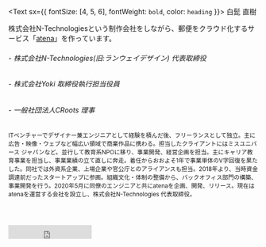 <Text sx={{ fontSize: [4, 5, 6], fontWeight: `bold`, color: `heading` }}>
  白髭 直樹
</Text>

株式会社N-Technologiesという制作会社をしながら、郵便をクラウド化するサービス「[atena](https://atena.life)」を作っています。

###### - 株式会社N-Technologies(旧:ランウェイデザイン) 代表取締役
###### - 株式会社Yoki 取締役執行担当役員
###### - 一般社団法人CRoots 理事

<small>ITベンチャーでデザイナー兼エンジニアとして経験を積んだ後、フリーランスとして独立。主に広告・映像・ウェブなど幅広い領域で商業作品に携わる。担当したクライアントにはミスユニバース ジャパンなど。並行して教育系NPOに移り、事業開発、経営企画を担当。主にキャリア教育事業を担当し、事業業績の立て直しに奔走。着任からおおよそ1年で事業単体のV字回復を果たした。同社では外資系企業、上場企業や官公庁とのアライアンスも担当。2018年より、当時資金調達前だったスタートアップに参画。組織文化・体制の整備から、バックオフィス部門の構築、事業開発を行う。2020年5月に同僚のエンジニアと共にatenaを企画、開発、リリース。現在はatenaを運営する会社を設立し、株式会社N-Technologies 代表取締役。</small>

<br />

<iframe id="twitter-widget-6" scrolling="no" frameborder="0" allowtransparency="true" allowfullscreen="true" class="twitter-follow-button twitter-follow-button-rendered" style="position: static; visibility: visible; width: 168px; height: 28px; margin: 24px 0;" title="Twitter Follow Button" src="https://platform.twitter.com/widgets/follow_button.86df6234483a1fa251e365dd8643c136.en.html#dnt=true&amp;id=twitter-widget-6&amp;lang=en&amp;screen_name=_naonosuke&amp;show_count=false&amp;show_screen_name=true&amp;size=l&amp;time=1592063939881" data-screen-name="_naonosuke" />